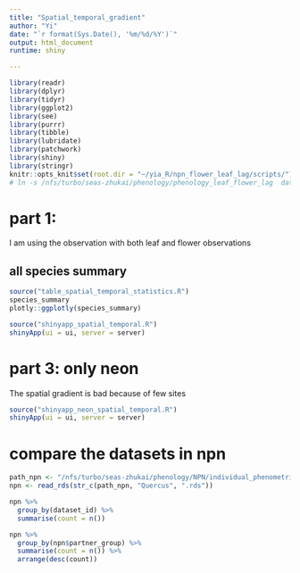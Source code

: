 ```yaml
---
title: "Spatial_temporal_gradient"
author: "Yi"
date: "`r format(Sys.Date(), '%m/%d/%Y')`"
output: html_document
runtime: shiny

---
```


```r
library(readr)
library(dplyr)
library(tidyr)
library(ggplot2)
library(see)
library(purrr)
library(tibble)
library(lubridate)
library(patchwork)
library(shiny)
library(stringr)
knitr::opts_knit$set(root.dir = "~/yia_R/npn_flower_leaf_lag/scripts/")
# ln -s /nfs/turbo/seas-zhukai/phenology/phenology_leaf_flower_lag  data
```


# part 1:

I am using the observation with both leaf and flower observations

## all species summary

```r
source("table_spatial_temporal_statistics.R")
species_summary
plotly::ggplotly(species_summary)
```

```r
source("shinyapp_spatial_temporal.R")
shinyApp(ui = ui, server = server)
```



# part 3: only neon

The spatial gradient is bad because of few sites

```r
source("shinyapp_neon_spatial_temporal.R")
shinyApp(ui = ui, server = server)
```

# compare the datasets in npn
```r
path_npn <- "/nfs/turbo/seas-zhukai/phenology/NPN/individual_phenometrics/leaf_flower/with_climate/"
npn <- read_rds(str_c(path_npn, "Quercus", ".rds"))

npn %>%
  group_by(dataset_id) %>% 
  summarise(count = n())

npn %>%
  group_by(npn$partner_group) %>% 
  summarise(count = n()) %>% 
  arrange(desc(count))
```


